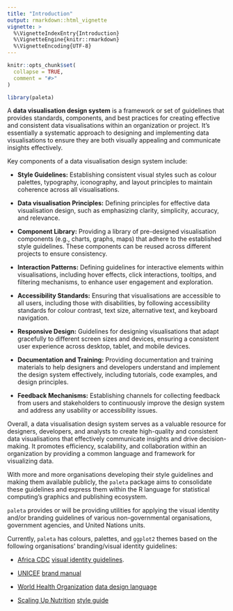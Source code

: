 ```yaml
---
title: "Introduction"
output: rmarkdown::html_vignette
vignette: >
  %\VignetteIndexEntry{Introduction}
  %\VignetteEngine{knitr::rmarkdown}
  %\VignetteEncoding{UTF-8}
---
```


```r
knitr::opts_chunk$set(
  collapse = TRUE,
  comment = "#>"
)
```

```r
library(paleta)
```

A **data visualisation design system** is a framework or set of guidelines that provides standards, components, and best practices for creating effective and consistent data visualisations within an organization or project. It's essentially a systematic approach to designing and implementing data visualisations to ensure they are both visually appealing and communicate insights effectively.

Key components of a data visualisation design system include:

* **Style Guidelines:** Establishing consistent visual styles such as colour palettes, typography, iconography, and layout principles to maintain coherence across all visualisations.

* **Data visualisation Principles:** Defining principles for effective data visualisation design, such as emphasizing clarity, simplicity, accuracy, and relevance.

* **Component Library:** Providing a library of pre-designed visualisation components (e.g., charts, graphs, maps) that adhere to the established style guidelines. These components can be reused across different projects to ensure consistency.

* **Interaction Patterns:** Defining guidelines for interactive elements within visualisations, including hover effects, click interactions, tooltips, and filtering mechanisms, to enhance user engagement and exploration.

* **Accessibility Standards:** Ensuring that visualisations are accessible to all users, including those with disabilities, by following accessibility standards for colour contrast, text size, alternative text, and keyboard navigation.

* **Responsive Design:** Guidelines for designing visualisations that adapt gracefully to different screen sizes and devices, ensuring a consistent user experience across desktop, tablet, and mobile devices.

* **Documentation and Training:** Providing documentation and training materials to help designers and developers understand and implement the design system effectively, including tutorials, code examples, and design principles.

* **Feedback Mechanisms:** Establishing channels for collecting feedback from users and stakeholders to continuously improve the design system and address any usability or accessibility issues.

Overall, a data visualisation design system serves as a valuable resource for designers, developers, and analysts to create high-quality and consistent data visualisations that effectively communicate insights and drive decision-making. It promotes efficiency, scalability, and collaboration within an organization by providing a common language and framework for visualizing data.

With more and more organisations developing their style guidelines and making them available publicly, the `paleta` package aims to consolidate these guidelines and express them within the R language for statistical computing's graphics and publishing ecosystem.

`paleta` provides or will be providing utilities for applying the visual identity and/or branding guidelines of various non-governmental organisations, government agencies, and United Nations units.

Currently, `paleta` has colours, palettes, and `ggplot2` themes based on the following organisations' branding/visual identity guidelines:

* [Africa CDC](https://africacdc.org/) [visual identity guidelines](https://africacdc.org/download/visual-identity-africa-cdc-branding-guide/).

* [UNICEF](https://www.unicef.org/) [brand manual](https://www.unicef.org/jordan/media/7166/file/ANNEX_G_-_Brand_book_V3.1.pdf)

* [World Health Organization](https://www.who.int/) [data design language](https://apps.who.int/gho/data/design-language/)

* [Scaling Up Nutrition](https://scalingupnutrition.org/) [style guide](https://scalingupnutrition.org/wp-content/uploads/2021/03/53764_SUN10ary_StyleGuide_Final_NOV2020.pdf)


